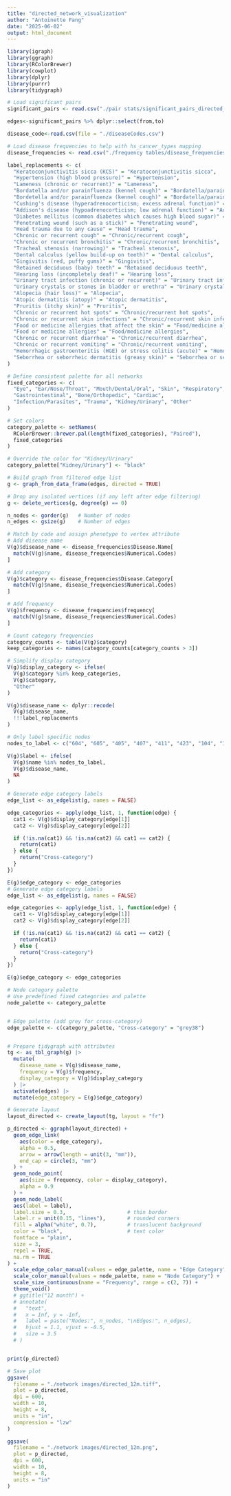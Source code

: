 ```yaml
---
title: "directed_network_visualization"
author: "Antoinette Fang"
date: "2025-06-02"
output: html_document
---
```


```r
library(igraph)
library(ggraph)
library(RColorBrewer)
library(cowplot)
library(dplyr)
library(purrr)
library(tidygraph)
```

```r
# Load significant pairs
significant_pairs <- read.csv("./pair stats/significant_pairs_directed_12m.csv") %>% rename(from = source, to = target)

edges<-significant_pairs %>% dplyr::select(from,to)

disease_code<-read.csv(file = "./diseaseCodes.csv")

# Load disease frequencies to help with hs_cancer_types mapping
disease_frequencies <- read.csv("./frequency tables/disease_frequencies_unstrat.csv")
```

```r
label_replacements <- c(
  "Keratoconjunctivitis sicca (KCS)" = "Keratoconjunctivitis sicca",
  "Hypertension (high blood pressure)" = "Hypertension",
  "Lameness (chronic or recurrent)" = "Lameness",
  "Bordatella and/or parainfluenza (kennel cough)" = "Bordatella/parainfluenza",
  "Bordetella and/or parainfluenza (kennel cough)" = "Bordatella/parainfluenza",
  "Cushing's disease (hyperadrenocorticism; excess adrenal function)" = "Cushing's disease",
  "Addison's disease (hypoadrenocorticism; low adrenal function)" = "Addison's disease",
  "Diabetes mellitus (common diabetes which causes high blood sugar)" = "Diabetes mellitus",
  "Penetrating wound (such as a stick)" = "Penetrating wound",
  "Head trauma due to any cause" = "Head trauma",
  "Chronic or recurrent cough" = "Chronic/recurrent cough",
  "Chronic or recurrent bronchitis" = "Chronic/recurrent bronchitis",
  "Tracheal stenosis (narrowing)" = "Tracheal stenosis",
  "Dental calculus (yellow build-up on teeth)" = "Dental calculus",
  "Gingivitis (red, puffy gums)" = "Gingivitis",
  "Retained deciduous (baby) teeth" = "Retained deciduous teeth",
  "Hearing loss (incompletely deaf)" = "Hearing loss",
  "Urinary tract infection (chronic or recurrent)" = "Urinary tract infection",
  "Urinary crystals or stones in bladder or urethra" = "Urinary crystals/stones",
  "Alopecia (hair loss)" = "Alopecia",
  "Atopic dermatitis (atopy)" = "Atopic dermatitis",
  "Pruritis (itchy skin)" = "Pruritis",
  "Chronic or recurrent hot spots" = "Chronic/recurrent hot spots",
  "Chronic or recurrent skin infections" = "Chronic/recurrent skin infections",
  "Food or medicine allergies that affect the skin" = "Food/medicine allergies affecting skin",
  "Food or medicine allergies" = "Food/medicine allergies",
  "Chronic or recurrent diarrhea" = "Chronic/recurrent diarrhea",
  "Chronic or recurrent vomiting" = "Chronic/recurrent vomiting",
  "Hemorrhagic gastroenteritis (HGE) or stress colitis (acute)" = "Hemorrhagic gastroenteritis or stress colitis",
  "Seborrhea or seborrheic dermatitis (greasy skin)" = "Seborrhea or seborrheic dermatitis"
)

# Define consistent palette for all networks
fixed_categories <- c(
  "Eye", "Ear/Nose/Throat", "Mouth/Dental/Oral", "Skin", "Respiratory",
  "Gastrointestinal", "Bone/Orthopedic", "Cardiac",
  "Infection/Parasites", "Trauma", "Kidney/Urinary", "Other"
)

# Set colors
category_palette <- setNames(
  RColorBrewer::brewer.pal(length(fixed_categories), "Paired"),
  fixed_categories
)

# Override the color for "Kidney/Urinary"
category_palette["Kidney/Urinary"] <- "black"
```


```r
# Build graph from filtered edge list
g <- graph_from_data_frame(edges, directed = TRUE)

# Drop any isolated vertices (if any left after edge filtering)
g <- delete_vertices(g, degree(g) == 0)

n_nodes <- gorder(g)   # Number of nodes
n_edges <- gsize(g)    # Number of edges

# Match by code and assign phenotype to vertex attribute
# Add disease name
V(g)$disease_name <- disease_frequencies$Disease.Name[
  match(V(g)$name, disease_frequencies$Numerical.Codes)
]

# Add category
V(g)$category <- disease_frequencies$Disease.Category[
  match(V(g)$name, disease_frequencies$Numerical.Codes)
]

# Add frequency
V(g)$frequency <- disease_frequencies$frequency[
  match(V(g)$name, disease_frequencies$Numerical.Codes)
]

# Count category frequencies
category_counts <- table(V(g)$category)
keep_categories <- names(category_counts[category_counts > 3])

# Simplify display category
V(g)$display_category <- ifelse(
  V(g)$category %in% keep_categories,
  V(g)$category,
  "Other"
)

V(g)$disease_name <- dplyr::recode(
  V(g)$disease_name,
  !!!label_replacements
)

# Only label specific nodes
nodes_to_label <- c("604", "605", "405", "407", "411", "423", "104", "109", "412", "313", "305", "304", "307", "311", "408", "607", "406", "914", "915", "712", "202", "1110", "1113", "1106", "1112", "1307", "102", "421", "602", "414", "916")  # Add more node IDs as needed

V(g)$label <- ifelse(
  V(g)$name %in% nodes_to_label,
  V(g)$disease_name,
  NA
)

# Generate edge category labels
edge_list <- as_edgelist(g, names = FALSE)

edge_categories <- apply(edge_list, 1, function(edge) {
  cat1 <- V(g)$display_category[edge[1]]
  cat2 <- V(g)$display_category[edge[2]]

  if (!is.na(cat1) && !is.na(cat2) && cat1 == cat2) {
    return(cat1)
  } else {
    return("Cross-category")
  }
})

E(g)$edge_category <- edge_categories
# Generate edge category labels
edge_list <- as_edgelist(g, names = FALSE)

edge_categories <- apply(edge_list, 1, function(edge) {
  cat1 <- V(g)$display_category[edge[1]]
  cat2 <- V(g)$display_category[edge[2]]

  if (!is.na(cat1) && !is.na(cat2) && cat1 == cat2) {
    return(cat1)
  } else {
    return("Cross-category")
  }
})

E(g)$edge_category <- edge_categories

# Node category palette
# Use predefined fixed categories and palette
node_palette <- category_palette


# Edge palette (add grey for cross-category)
edge_palette <- c(category_palette, "Cross-category" = "grey38")


# Prepare tidygraph with attributes
tg <- as_tbl_graph(g) |>
  mutate(
    disease_name = V(g)$disease_name,
    frequency = V(g)$frequency,
    display_category = V(g)$display_category
  ) |>
  activate(edges) |>
  mutate(edge_category = E(g)$edge_category)

# Generate layout
layout_directed <- create_layout(tg, layout = "fr")

p_directed <- ggraph(layout_directed) +
  geom_edge_link(
    aes(color = edge_category),
    alpha = 0.5,
    arrow = arrow(length = unit(3, "mm")),
    end_cap = circle(3, "mm")
  ) +
  geom_node_point(
    aes(size = frequency, color = display_category),
    alpha = 0.9
  ) +
  geom_node_label(
  aes(label = label),
  label.size = 0.3,                    # thin border
  label.r = unit(0.15, "lines"),       # rounded corners
  fill = alpha("white", 0.7),          # translucent background
  color = "black",                     # text color
  fontface = "plain",
  size = 3,
  repel = TRUE,
  na.rm = TRUE
) +
  scale_edge_color_manual(values = edge_palette, name = "Edge Category") +
  scale_color_manual(values = node_palette, name = "Node Category") +
  scale_size_continuous(name = "Frequency", range = c(2, 7)) +
  theme_void() 
  # ggtitle("12 month") +
  # annotate(
  #   "text",
  #   x = Inf, y = -Inf,
  #   label = paste("Nodes:", n_nodes, "\nEdges:", n_edges),
  #   hjust = 1.1, vjust = -0.5,
  #   size = 3.5
  # )


print(p_directed)

# Save plot
ggsave(
  filename = "./network images/directed_12m.tiff",
  plot = p_directed,
  dpi = 600,
  width = 10,
  height = 8,
  units = "in",
  compression = "lzw"
)

ggsave(
  filename = "./network images/directed_12m.png",
  plot = p_directed,
  dpi = 600,
  width = 10,
  height = 8,
  units = "in"
)
```


